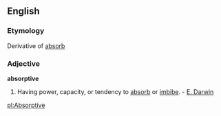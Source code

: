 ==English==
===Etymology===
Derivative of [[absorb]]

===Adjective===
'''absorptive'''

#Having power, capacity, or tendency to [[absorb]] or [[imbibe]]. - [[E. Darwin]]

[[pl:Absorptive]]